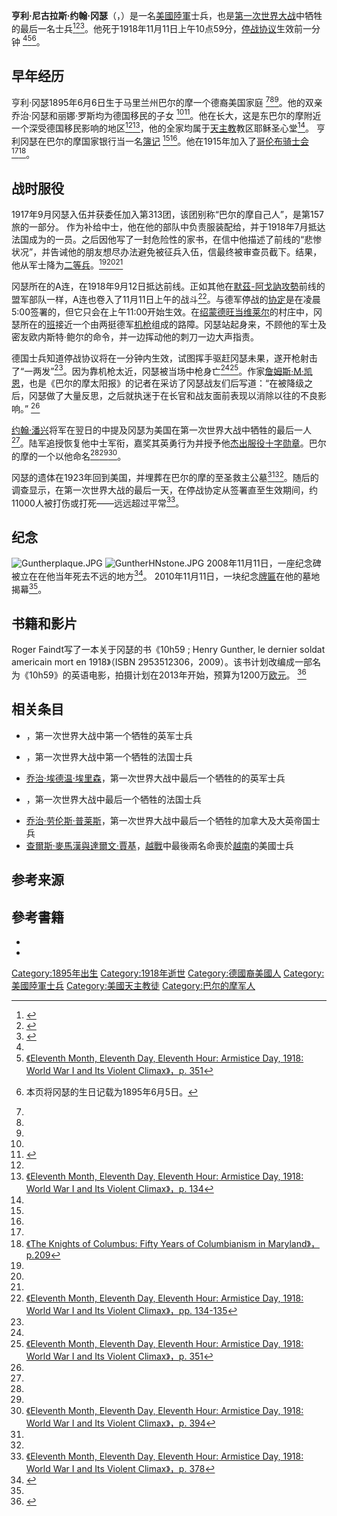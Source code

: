{{Infobox military person
| name = 亨利·冈瑟
| birth_name = Henry Nicholas Gunther
| image = [[File:Photo_of_Henry_Nicholas_Gunther.jpg|File:Photo of Henry Nicholas Gunther.jpg]]
| caption = <!-- Deleted image removed: -->
| birth_date = {{Birth date|1895|6|6}}
| death_date = {{Death date and age|1918|11|11|1895|6|6}}
| placeofburial_label = 
| placeofburial = [[巴爾的摩|巴爾的摩]]至圣救主公墓（Most Holy Redeemer Cemetery）
| birth_place = {{USA}}[[马里兰州|马里兰州]][[巴爾的摩|巴爾的摩]]
| death_place = {{flagicon|French Third Republic}} [[法蘭西第三共和國|法國]][[默兹省|默兹省]][[绍蒙德旺当维莱尔|绍蒙德旺当维莱尔]]
| placeofburial_coordinates = 
| nickname =
| allegiance = {{USA}}
| branch ={{flagicon image|Flag of the United States Army (unofficial proportions).svg}} [[美国陆军|美国陆军]]
| serviceyears = 1917年－1918年
| rank = [[中士|中士]]（截至1918年7月或之后）<br>降职为[[二等兵|二等兵]]<BR>追授恢复为中士
| unit = {{link-en|美國陸軍第79步兵師|79th Infantry Division (United States)|第79步兵師}}第313团
| commands =
| battles = [[第一次世界大战|第一次世界大战]]<br>{{link-en|圣米耶战役|Battle of Saint-Mihiel}}
}}

'''亨利·尼古拉斯·约翰·冈瑟'''（{{lang-en|Henry Nicholas John Gunther}}，{{bd|1895|年6月6日|1918年|11月11日}}）是一名[[美國陸軍|美國陸軍]]士兵，也是[[第一次世界大战|第一次世界大战]]中牺牲的最后一名士兵<ref>{{cite web |url=http://news.bbc.co.uk/2/hi/uk_news/magazine/7696021.stm |title=The last soldiers to die in World War I |first=John |last=Hayes-Fisher |publisher=[[BBC_News|BBC News]] |date=2008-10-29 |accessdate=2012-10-24 |archiveurl=https://web.archive.org/web/20140106174710/http://news.bbc.co.uk/2/hi/uk_news/magazine/7696021.stm |archivedate=2014-01-06 |dead-url=no }}</ref><ref name="Meyer">{{cite journal |url=http://www.marylandlife.com/articles/the-unknown-soldier |last=Meyer |first=Eugene |title=The Unknown Soldier |journal=Maryland Life |date=2008-11-01 |accessdate=2012-10-25 |deadurl=yes |archiveurl=https://web.archive.org/web/20101229024315/http://www.marylandlife.com/articles/the-unknown-soldier |archivedate=2010-12-29 }}</ref><ref name="Sun">{{cite news|last=Rodricks|first=Dan|authorlink=Dan Rodricks|title=The sad, senseless end of Henry Gunther|url=http://articles.baltimoresun.com/2008-11-11/news/0811100097_1_henry-gunther-11th-month-war-i|journal=[[Baltimore_Sun|Baltimore Sun]]|date=2008-11-11|accessdate=2012-10-24|archive-date=2015-11-24|archive-url=https://web.archive.org/web/20151124104156/http://articles.baltimoresun.com/2008-11-11/news/0811100097_1_henry-gunther-11th-month-war-i|dead-url=no}}</ref>。他死于1918年11月11日上午10点59分，[[停战协议|停战协议]]生效前一分钟<!-- He was killed one minute before the [[Armistice_with_Germany|armistice]] at 11 am.<ref>{{cite book|first=Joseph E.|last=Persico|authorlink=Joseph E. Persico|title=Eleventh Month, Eleventh Day, Eleventh Hour: Armistice Day, 1918: World War I and Its Violent Climax|url=https://archive.org/details/eleventhmonthele0000pers|publisher=[[Random_House|Random House]]|location=[[New_York_City|New York]]|year=2004|isbn=0-375-50825-2|page=[https://archive.org/details/eleventhmonthele0000pers/page/351 351]}}</ref>--><ref name="Meyer"/><ref>[[#Persico|《Eleventh Month, Eleventh Day, Eleventh Hour: Armistice Day, 1918: World War I and Its Violent Climax》，p. 351]]</ref><ref name="Find A Grave">{{cite web|url=http://www.findagrave.com/cgi-bin/fg.cgi?page=gr&GRid=16204809|title=Henry Nicholas Gunther (1895 - 1918)|last=Edwards|first=Robert|publisher=[[Find_A_Grave|Find A Grave]]|date=2006-10-15|accessdate=2012-10-25|archive-date=2017-05-29|archive-url=https://web.archive.org/web/20170529070633/https://www.findagrave.com/cgi-bin/fg.cgi?page=gr&GRid=16204809|dead-url=no}}本页将冈瑟的生日记载为1895年6月5日。<!-- This page incorrectly lists Gunther's birth date as June 5, 1895.--></ref>。

== 早年经历 ==
亨利·冈瑟1895年6月6日生于马里兰州巴尔的摩一个德裔美国家庭<!--Henry Gunther was born into a German-American family in [[Baltimore,_Maryland|Baltimore, Maryland]], on June 6, 1895.--><ref name="Meyer"/><ref name="Sun"/><ref name="Find A Grave"/>。他的双亲乔治·冈瑟和丽娜·罗斯均为德国移民的子女<!-- His parents, George Gunther and Lina Roth, were both children of German immigrants.--><ref name="Meyer"/><ref name="Dedication">{{cite web|url=http://www.cpowersolns.com/docs1011/carousel04.pdf|title=Dedication of the Memorial to Brother Knight Henry N. Gunther|format=PDF|publisher=Maryland State Council of the Knights of Columbus|year=2011|archiveurl=https://web.archive.org/web/20140402065930/http://www.cpowersolns.com/docs1011/carousel04.pdf|archivedate=2014-04-02|accessdate=2012-10-25|dead-url=yes}}</ref>。他在{{link-en|高地城|Highlandtown}}长大，这是东巴尔的摩附近一个深受德国移民影响的地区<ref name="Sun"/><ref name="Persico 134">[[#Persico|《Eleventh Month, Eleventh Day, Eleventh Hour: Armistice Day, 1918: World War I and Its Violent Climax》，p. 134]]</ref>，他的全家均属于[[天主教會|天主教]]教区耶稣圣心堂<ref name="Dedication"/>。<!-- He grew up in [[Highlandtown|Highlandtown]], an [[Baltimore#Neighborhoods|East Baltimore]] neighborhood heavily influenced by German immigrants,<ref name="Sun"/><ref name="Persico 134">Persico, p. 134.</ref> where his family belonged to Sacred Heart of Jesus [[Roman_Catholic|Roman Catholic]] parish.<ref name="Dedication"/>。-->亨利冈瑟在巴尔的摩国家银行当一名[[簿记|簿记]]<!-- Henry Gunther worked as a [[bookkeeper|bookkeeper]] at the National Bank of Baltimore.--><ref name="Meyer"/><ref name="Persico 134"/>。他在1915年加入了[[哥伦布骑士会|哥伦布骑士会]]<!-- He joined the [[Knights_of_Columbus|Knights of Columbus]] in 1915.--><ref name="Dedication"/><ref>[[#Bauernschub|《The Knights of Columbus: Fifty Years of Columbianism in Maryland》，p.209]]</ref>。

== 战时服役 ==
1917年9月冈瑟入伍并获委任加入第313团，该团别称“巴尔的摩自己人”，是{{link-en|美國陸軍第79步兵師|79th Infantry Division (United States)}}第157旅的一部分。
作为补给中士，他在他的部队中负责服装配给，并于1918年7月抵达法国成为{{link-en|美国远征军|American Expeditionary Forces}}的一员。之后因他写了一封危险性的家书，在信中他描述了前线的“悲惨状况”，并告诫他的朋友想尽办法避免被征兵入伍，信最终被审查员截下。结果，他从军士降为[[二等兵|二等兵]]。<ref name="Sun"/><ref name="Find A Grave"/><ref name="Persico 134"/>
<!--
Gunther was drafted in September 1917 and was appointed to the 313th Regiment, which had the nickname "Baltimore's Own" and was part of the 157th Brigade of the [[79th_Infantry_Division_(United_States)|79th Infantry Division]]. As a supply [[Sergeant#United_States|sergeant]], he was responsible for clothing in his military unit, and arrived in [[France|France]] in July 1918 as part of the [[American_Expeditionary_Forces|American Expeditionary Forces]]. A critical letter home, in which he reported on the "miserable conditions" at the front and advised a friend to try anything to avoid being drafted, was intercepted by the censor. As a result, he was demoted from sergeant to [[Private_(rank)#United_States|private]].<ref name="Sun"/><ref name="Find A Grave"/><ref name="Persico 134"/>-->

冈瑟所在的A连，在1918年9月12日抵达前线。正如其他在[[默茲-阿戈訥攻勢|默茲-阿戈訥攻勢]]前线的盟军部队一样，A连也卷入了11月11日上午的战斗<ref>[[#Persico|《Eleventh Month, Eleventh Day, Eleventh Hour: Armistice Day, 1918: World War I and Its Violent Climax》，pp. 134-135]]</ref>。与德军停战的[[康边停战协定|协定]]是在凌晨5:00签署的，但它只会在上午11:00开始生效。在[[绍蒙德旺当维莱尔|绍蒙德旺当维莱尔]]的村庄中，冈瑟所在的[[班|班]]接近一个由两挺德军[[机枪|机枪]]组成的路障。冈瑟站起身来，不顾他的军士及密友欧内斯特·鲍尔的命令，并一边挥动他的刺刀一边大声指责。

德国士兵知道停战协议将在一分钟内生效，试图挥手驱赶冈瑟未果，遂开枪射击了“一两发”<ref name="Sun"/>。因为靠机枪太近，冈瑟被当场中枪身亡<ref name="Find A Grave"/><ref name="Persico 351">[[#Persico|《Eleventh Month, Eleventh Day, Eleventh Hour: Armistice Day, 1918: World War I and Its Violent Climax》，p. 351]]</ref>。作家[[詹姆斯·凱恩|詹姆斯·M·凯恩]]，也是《巴尔的摩太阳报》的记者在采访了冈瑟战友们后写道：“在被降级之后，冈瑟做了大量反思，之后就执迷于在长官和战友面前表现以消除以往的不良影响。” <ref name="Sun"/>

[[约翰·潘兴|约翰·潘兴]]将军在翌日的{{link-en|通报表彰|Mentioned in Despatches}}中提及冈瑟为美国在第一次世界大战中牺牲的最后一人<ref name="Persico 351"/>。陆军追授恢复他中士军衔，嘉奖其英勇行为并授予他[[杰出服役十字勋章|杰出服役十字勋章]]。巴尔的摩的一个{{link-en|海外战争退伍军人协会|Veterans of Foreign Wars}}以他命名<ref name="Meyer"/><ref name="Sun"/><ref>[[#Persico|《Eleventh Month, Eleventh Day, Eleventh Hour: Armistice Day, 1918: World War I and Its Violent Climax》，p. 394]]</ref>。

冈瑟的遗体在1923年回到美国，并埋葬在巴尔的摩的至圣救主公墓<ref name="Meyer"/><ref name="Find A Grave"/>。随后的调查显示，在第一次世界大战的最后一天，在停战协定从签署直至生效期间，约11000人被打伤或打死——远远超过平常<ref>[[#Persico|《Eleventh Month, Eleventh Day, Eleventh Hour: Armistice Day, 1918: World War I and Its Violent Climax》，p. 378]]</ref>。
<!--
Gunther's unit, Company A, arrived at the front on September 12, 1918. Like all Allied units on the front of the [[Meuse-Argonne_Offensive|Meuse-Argonne Offensive]], it was still embroiled in fighting on the morning of November 11.<ref>Persico, pp. 134-135.</ref> The [[Armistice_with_Germany|Armistice with Germany]] was signed by 5:00 am, but it would only come into force at 11:00 am. Gunther's squad approached a roadblock of two German [[machine_gun|machine gun]]s in the village of [[Chaumont-devant-Damvillers|Chaumont-devant-Damvillers]]. Gunther got up, against the orders of his sergeant and close friend, Ernest Powell, and charged with his [[bayonet|bayonet]]. The German soldiers, aware of the [[armistice|armistice]] that would take effect in one minute, tried to wave Gunther off. He kept going and fired "a shot or two".<ref name="Sun"/> When he got too close to the machine guns, he was shot and killed instantly.<ref name="Find A Grave"/><ref name="Persico 351">Persico, p. 351.</ref> The writer [[James_M._Cain|James M. Cain]], then a reporter for the ''[[Baltimore_Sun|Baltimore Sun]]'', interviewed Gunther's comrades afterward and wrote that "Gunther brooded a great deal over his reduction in rank, and became obsessed with a determination to make good before his officers and fellow soldiers."<ref name="Sun"/>

General [[John_J._Pershing|John J. Pershing]]'s [[Mentioned_in_Despatches|order of the day]] on the following day mentioned Gunther as the last American killed in the war.<ref name="Persico 351"/> The Army posthumously restored his rank of sergeant and awarded him a Divisional Citation for Gallantry in Action and the [[Distinguished_Service_Cross_(United_States)|Distinguished Service Cross]]. A [[Veterans_of_Foreign_Wars|Veterans of Foreign Wars]] post in Baltimore was named after him.<ref name="Meyer"/><ref name="Sun"/><ref>Persico, p. 394.</ref>

Gunther's remains were returned to the United States in 1923 and buried at Most Holy Redeemer Cemetery in Baltimore.<ref name="Meyer"/><ref name="Find A Grave"/> Subsequent investigations revealed that on the last day of World War I, between the signing of the armistice and its entry into force, about 11,000 men were wounded or killed - far more than usual.<ref>Persico, p. 378.</ref>-->

== 纪念 ==
[[File:Guntherplaque.JPG|thumb]]
[[File:GuntherHNstone.JPG|thumb]]
2008年11月11日，一座纪念碑被立在在他当年死去不远的地方<ref>{{cite web|url=http://www.westernfrontassociation.com/great-war-people/48-brothers-arms/1577-the-last-to-fall-pvt-henry-nicolas-gunther-11-november-1918.html|title=The Last to Fall: Pvt Henry Nicolas Gunther, 11 November 1918|date=2010-11-11|author=David O'Mara|publisher=Croonaert Research Services|accessdate=2014-01-25|archiveurl=https://web.archive.org/web/20101228113813/http://westernfrontassociation.com/great-war-people/48-brothers-arms/1577-the-last-to-fall-pvt-henry-nicolas-gunther-11-november-1918.html|archivedate=2010-12-28|language=en|dead-url=no}}</ref>。<!--
On November 11, 2008, a memorial was constructed near the place where Gunther died.-->2010年11月11日，一块纪念[[牌匾|牌匾]]在他的墓地揭幕<ref name="Dedication"/>。<!--
On November 11, 2010, a memorial plaque was unveiled at his grave site.<ref name="Dedication"/>-->

== 书籍和影片 ==
Roger Faindt写了一本关于冈瑟的书《10h59 ; Henry Gunther, le dernier soldat americain mort en 1918》（ISBN 2953512306，2009）。该书计划改编成一部名为《10h59》的英语电影，拍摄计划在2013年开始，预算为1200万[[欧元|欧元]]。<!--
[[Roger_Faindt|Roger Faindt]] wrote a book about Gunther, ''10h59 ; Henry Gunther, le dernier soldat americain mort en 1918'' (ISBN 2953512306, 2009). It is being adapted into an English language film titled ''10h59'', scheduled to begin shooting in 2013 with a budget of 12 million euros.--><ref>{{cite web |url=http://www.ffm-montreal.org/pdf/Cahier%20des%20projets_2011_final.pdf |title=10h59 |publisher=[[Montreal_World_Film_Festival|Montreal World Film Festival]] |archiveurl=https://web.archive.org/web/20120804175933/http://www.ffm-montreal.org/pdf/Cahier%20des%20projets_2011_final.pdf |archivedate=2012-08-04 |page=2 |accessdate=2012-04-18 |dead-url=no }}</ref>

==相关条目==
*{{link-en|约翰·帕尔|John Parr (British Army soldier)}}，第一次世界大战中第一个牺牲的英军士兵
*{{link-en|朱尔斯·安德烈·别儒|Jules Andre Peugeot}}，第一次世界大战中第一个牺牲的法国士兵
*[[乔治·埃德温·埃里森|乔治·埃德温·埃里森]]，第一次世界大战中最后一个牺牲的的英军士兵
*{{link-en|奥古斯丁·特雷比雄|Augustin Trebuchon}}，第一次世界大战中最后一个牺牲的法国士兵
*[[乔治·劳伦斯·普莱斯|乔治·劳伦斯·普莱斯]]，第一次世界大战中最后一个牺牲的加拿大及大英帝国士兵
*[[查爾斯·麥馬漢與達爾文·賈基|查爾斯·麥馬漢與達爾文·賈基]]，[[越戰|越戰]]中最後兩名命喪於[[越南|越南]]的美國士兵

== 参考来源 ==
{{Commonscat|Henry Nicholas Gunther}}

{{Reflist}}

==參考書籍==
* {{cite book|first=Joseph E.|last=Persico|authorlink=Joseph E. Persico|title=Eleventh Month, Eleventh Day, Eleventh Hour: Armistice Day, 1918: World War I and Its Violent Climax|url=https://archive.org/details/eleventhmonthele0000pers|publisher=[[Random_House|Random House]]|location=[[New_York_City|New York]]|year=2004|isbn=0-375-50825-2|page=[https://archive.org/details/eleventhmonthele0000pers/page/351 351]|ref=Persico}}
* {{cite book|url=http://books.google.com/books?id=-ctMA-_Y5W0C&pg=PA209|title=The Knights of Columbus: Fifty Years of Columbianism in Maryland|last=Bauernschub|first=John P.|page=209|publisher=[[Wildside_Press|Wildside Press]]|year=2008|isbn=9781434474278|ref=Bauernschub|access-date=2014-03-31|archive-date=2014-07-04|archive-url=https://web.archive.org/web/20140704043350/http://books.google.com/books?id=-ctMA-_Y5W0C&pg=PA209|dead-url=no}}


{{DEFAULTSORT:Gunther, Henry}}
[[Category:1895年出生|Category:1895年出生]]
[[Category:1918年逝世|Category:1918年逝世]]<!--
[[Category:American_military_personnel_killed_in_World_War_I|Category:American military personnel killed in World War I]]-->
[[Category:德國裔美國人|Category:德國裔美國人]]
[[Category:美國陸軍士兵|Category:美國陸軍士兵]]
[[Category:美國天主教徒|Category:美國天主教徒]]<!--
[[Category:Bookkeepers|Category:Bookkeepers]]
[[Category:Burials_in_Baltimore,_Maryland|Category:Burials in Baltimore, Maryland]]
[[Category:Knights_of_Columbus_people|Category:Knights of Columbus people]]-->

[[Category:巴尔的摩军人|Category:巴尔的摩军人]]
<!--
[[Category:Recipients_of_the_Distinguished_Service_Cross_(United_States)|Category:Recipients of the Distinguished Service Cross (United States)]]
-->